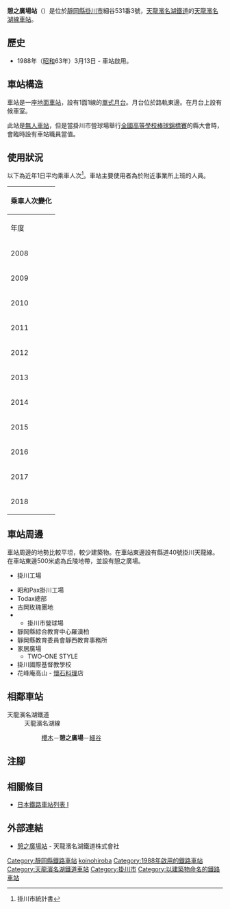 {{NoteTA
|T=zh-hans:憩之广场站;zh-hk:憩之廣場站;zh-tw:憩之廣場車站;
|1=zh-hans:憩之广场站;zh-hk:憩之廣場站;zh-tw:憩之廣場車站;
}}
{{Infobox station
|公司色 = #4D7F54
|站名 = 憩之廣場
|圖片 = Ikoi-no-hiroba stn.jpg
|圖片說明 = 月台
|日文原名 = いこいの広場
|平假名 = いこいのひろば
|羅馬拼音 = IKOINOHIROBA
|副站名 = 
|電報略號 = 
|所在地 = {{JPN}}[[靜岡縣|靜岡縣]][[掛川市|掛川市]]細谷531番3號
|座標 = {{coord|34|47|17.20|N|137|57|49.53|E|type:railwaystation_region:JP-24|display=inline,title}}
|車站構造 = [[地面車站|地面車站]]
|月台配置 = 1面1線
|啟用年月日 = 1988年（[[昭和|昭和]]63年）3月13日
|廢站年月日 = 
|乘客人數 = 66
|上下車人次 = 
|統計年度 = 2018
|轉車 = 
|全寬備註 = [[無人車站|無人車站]]
|adjacent = {{Adjacent stations|system=天龍濱名湖鐵道|line=天龍濱名湖線|left=櫻木|right=細谷|note-left=1.5km|note-mid=距離[[掛川站|掛川]]5.5km|note-right=0.5km}}
}}
'''憩之廣場站'''（{{jpn|j=いこいの広場駅|hg=いこいのひろばえき|rm=Ikoinohiroba eki|f=y}}）是位於[[靜岡縣|靜岡縣]][[掛川市|掛川市]]細谷531番3號，[[天龍濱名湖鐵道|天龍濱名湖鐵道]]的[[天龍濱名湖線|天龍濱名湖線]][[鐵路車站|車站]]。

== 歷史 ==
* 1988年（[[昭和|昭和]]63年）3月13日 - 車站啟用。
== 車站構造 ==
車站是一座[[地面車站|地面車站]]，設有1面1線的[[單式月台|單式月台]]。月台位於路軌東邊。在月台上設有候車室。

此站是[[無人車站|無人車站]]，但是當掛川市營球場舉行[[全國高等學校棒球錦標賽|全國高等學校棒球錦標賽]]的縣大會時，會臨時設有車站職員當值。

== 使用狀況 ==
以下為近年1日平均乘車人次<ref>掛川市統計書</ref>。車站主要使用者為於附近事業所上班的人員。

{| class="wikitable" style="margin: 1em 0.2em; text-align: center; font-size: 90%;"
|- style="background: #ddd;"
!colspan="2"|乘車人次變化
|-
!年度
!一日平均<br>乘車人次
|-
|2008
|76
|-
|2009
|90
|-
|2010
|81
|-
|2011
|59
|-
|2012
|79
|-
|2013
|58
|-
|2014
|65
|-
|2015
|74
|-
|2016
|74
|-
|2017
|70
|-
|2018
|66
|}

== 車站周邊 ==
車站周邊的地勢比較平坦，較少建築物。在車站東邊設有縣道40號掛川天龍線。在車站東邊500米處為丘陵地帶，並設有憩之廣場。

* {{Translink|ja|アース製薬|地球製藥}}掛川工場
* 昭和Pax掛川工場
* Todax總部
* 吉岡玫瑰團地
* {{Translink|ja|いこいの広場|憩之廣場}}
** 掛川市營球場
* 靜岡縣綜合教育中心羅漢柏
* 靜岡縣教育委員會靜西教育事務所
* 家居廣場{{Translink|ja|ナフコ (ホームセンター)|NAFCO}}
**TWO-ONE STYLE
*掛川國際基督教學校
*花峰庵高山 - [[懷石料理|懷石料理]]店

== 相鄰車站 ==
; 天龍濱名湖鐵道
: 天龍濱名湖線
:: [[櫻木站_(靜岡縣)|櫻木]]－'''憩之廣場'''－[[細谷站_(靜岡縣)|細谷]]

== 注腳 ==
{{Reflist}}
== 相關條目 ==
* [[日本鐵路車站列表_I|日本鐵路車站列表 I]]
== 外部連結 ==
* [https://www.tenhama.co.jp/about/station/ikoinohiroba/ 憩之廣場站] {{Wayback|url=https://www.tenhama.co.jp/about/station/ikoinohiroba/ |date=20201028152804 }}{{ja icon}} - 天龍濱名湖鐵道株式會社
{{天龍濱名湖線}}
{{DEFAULTSORT:Ikoinohiroba}}
[[Category:靜岡縣鐵路車站|Category:靜岡縣鐵路車站]]
[[Category:日本鐵路車站_I|koinohiroba]]
[[Category:1988年啟用的鐵路車站|Category:1988年啟用的鐵路車站]]
[[Category:天龍濱名湖鐵道車站|Category:天龍濱名湖鐵道車站]]
[[Category:掛川市|Category:掛川市]]
[[Category:以建築物命名的鐵路車站|Category:以建築物命名的鐵路車站]]